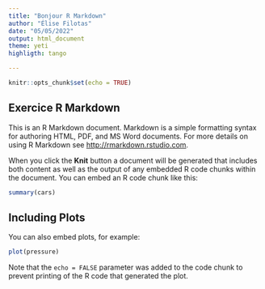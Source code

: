 ```yaml
---
title: "Bonjour R Markdown"
author: "Élise Filotas"
date: "05/05/2022"
output: html_document
theme: yeti
highligth: tango

---
```


```r
knitr::opts_chunk$set(echo = TRUE)
```

## Exercice R Markdown

This is an R Markdown document. Markdown is a simple formatting syntax for authoring HTML, PDF, and MS Word documents. For more details on using R Markdown see <http://rmarkdown.rstudio.com>.

When you click the **Knit** button a document will be generated that includes both content as well as the output of any embedded R code chunks within the document. You can embed an R code chunk like this:

```r
summary(cars)
```

## Including Plots

You can also embed plots, for example:

```r
plot(pressure)
```

Note that the `echo = FALSE` parameter was added to the code chunk to prevent printing of the R code that generated the plot.
